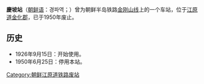{{unreferenced|time=2014-05-29T08:20:29+00:00}}
{{朝鮮半島車站資訊
|公司色 = black
|文字色 = 
|站名 = 慶坡站
|圖片 = 
|pxl = 
|圖片說明 =
|前一站 = [[白杨站|白杨]]
|前一站距離 = 3.0
|後一站距離 = 5.6
|後一站 = [[炭甘站|炭甘]]
|諺文 = 경파역
|朝鮮漢字 = 慶坡驛
|文觀部式 = Gyeongpa-yeok
|馬-賴式 = Kyŏngp'a-yŏk
|副站名 = 
|車站編號 = 
|停站路線數 = 
|所屬公司 = [[京城电气株式会社|京城电气株式会社]]
|所屬路線 = [[金刚山线|金刚山线]]
|距離 = 54.0
|起點站 = [[铁原站|铁原]]
|所在地 =[[江原道_(北)|江原道]][[金化郡|金化郡]]
|車站構造 = 地面车站
|月台配置 = 
|啟用年月日 = 1926年9月15日 
|廢站年月日 = 1950年6月25日
|上下車人次 = 
|統計年度 = 
|轉車 = 
|備註 = 
|全寬備註 = 
}}

'''慶坡站'''（[[朝鲜语|朝鲜语]]：경파역；{{lang|ko|慶坡驛}}）曾为朝鲜半岛铁路[[金刚山线|金刚山线]]上的一个车站，位于[[江原道_(北)|江原道]][[金化郡|金化郡]]，已于1950年废止。

== 历史 ==
*1926年9月15日：开始使用。
*1950年6月25日：停用本站。

{{金刚山线}}

[[Category:朝鲜江原道铁路废站|Category:朝鲜江原道铁路废站]]